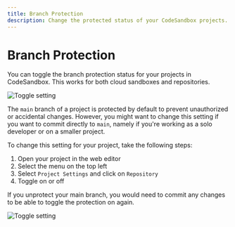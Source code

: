 ```yaml
---
title: Branch Protection 
description: Change the protected status of your CodeSandbox projects.
---
```


# Branch Protection 

You can toggle the branch protection status for your projects in CodeSandbox. This works for both cloud sandboxes and repositories.

![Toggle setting](../images/toggle.png)

The `main` branch of a project is protected by default to prevent unauthorized or accidental changes. However, you might want to change this setting if you want to commit directly to `main`, namely if you're working as a solo developer or on a smaller project. 

To change this setting for your project, take the following steps:

1. Open your project in the web editor 
2. Select the menu on the top left 
3. Select `Project Settings` and click on `Repository` 
4. Toggle on or off 


<Callout emoji="💡">
   	 If you unprotect your main branch, you would need to commit any changes to be able to toggle the protection on again. 
</Callout>

![Toggle setting](../images/ununcommited_changes.png)
